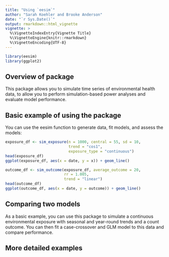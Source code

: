 ```yaml
---
title: "Using `eesim`"
author: "Sarah Koehler and Brooke Anderson"
date: "`r Sys.Date()`"
output: rmarkdown::html_vignette
vignette: >
  %\VignetteIndexEntry{Vignette Title}
  %\VignetteEngine{knitr::rmarkdown}
  %\VignetteEncoding{UTF-8}
---
```


```r
library(eesim)
library(ggplot2)
```

## Overview of package

This package allows you to simulate time series of environmental health data, to allow you to perform simulation-based power analyses and evaluate model performance.

## Basic example of using the package

You can use the eesim function to generate data, fit models, and assess the models:

```r
exposure_df <- sim_exposure(n = 1000, central = 55, sd = 10, 
                            trend = "cos1",
                            exposure_type = "continuous")
head(exposure_df)
ggplot(exposure_df, aes(x = date, y = x)) + geom_line()

outcome_df <- sim_outcome(exposure_df, average_outcome = 20,
                          rr = 1.005,
                          trend = "linear")
head(outcome_df)
ggplot(outcome_df, aes(x = date, y = outcome)) + geom_line()
```


## Comparing two models

As a basic example, you can use this package to simulate a continuous environmental exposure with seasonal and year-round trends and a count outcome. You can then fit a case-crossover and GLM model to this data and compare performance.


## More detailed examples
